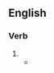 ==English==

===Verb===
{{head|en|verb form}}

# {{en-past of|silhouette}}
#* {{quote-book|year=1995</b> (date of the publication of the anthology)<b>|author=Douglas Adams|title=The Hitch Hiker's Guide to the Galaxy: a Trilogy in Five Parts|passage={{lang|en|Standing '''silhouetted''' in the doorwat through which they had entered the vault was the man who wasn't pleased to see them.}}|isbn=0434003484|page=263}}